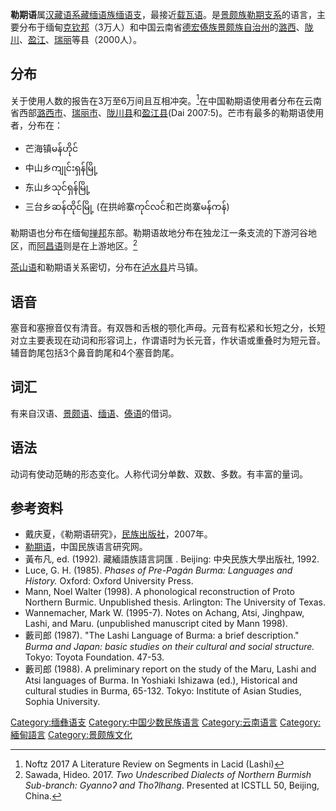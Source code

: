 {{Infobox language
|name=勒期语
|nativename=Lashi/Lachik
|states=缅甸[[克钦邦|克钦邦]]、中国[[云南|云南]]
|speakers=3万
|date=2000
|ethnicity=
|familycolor=Sino-Tibetan
|fam2=([[藏缅语族|藏缅语族]])
|fam3=[[缅彝语支|缅彝语支]]
|fam4=[[缅语支|缅语支]]
|iso3=lsi
}}

'''勒期语'''属[[汉藏语系|汉藏语系]][[藏缅语族|藏缅语族]][[缅语支|缅语支]]，最接近[[载瓦语|载瓦语]]。是[[景颇族|景颇族]][[勒期支系|勒期支系]]的语言，主要分布于缅甸[[克钦邦|克钦邦]]（3万人）和中国云南省[[德宏傣族景颇族自治州|德宏傣族景颇族自治州]]的[[潞西|潞西]]、[[陇川|陇川]]、[[盈江|盈江]]、[[瑞丽|瑞丽]]等县（2000人）。

==分布==
关于使用人数的报告在3万至6万间且互相冲突。<ref>Noftz 2017 A Literature Review on Segments in Lacid (Lashi)</ref>在中国勒期语使用者分布在云南省西部[[潞西市|潞西市]]、[[瑞丽市|瑞丽市]]、[[陇川县|陇川县]]和[[盈江县|盈江县]](Dai 2007:5)。芒市有最多的勒期语使用者，分布在：
*芒海镇မန်ဟိုင် 
*中山乡ကျုင်းရှန်မြို့ 
*东山乡သုင်ရှန်မြို့ 
*三台乡ဆန်ထိုင်မြို့ (在拱岭寨ကုင်လင်和芒岗寨မန်ကန်)

勒期语也分布在缅甸[[掸邦|掸邦]]东部。勒期语故地分布在独龙江一条支流的下游河谷地区，而[[阿昌语|阿昌语]]则是在上游地区。<ref name="Sawada2017">Sawada, Hideo. 2017. ''Two Undescribed Dialects of Northern Burmish Sub-branch: Gyannoʔ and Thoʔlhang''. Presented at ICSTLL 50, Beijing, China.</ref>

[[茶山语|茶山语]]和勒期语关系密切，分布在[[泸水县|泸水县]]片马镇。


==语音==
塞音和塞擦音仅有清音。有双唇和舌根的颚化声母。元音有松紧和长短之分，长短对立主要表现在动词和形容词上，作谓语时为长元音，作状语或重叠时为短元音。辅音韵尾包括3个鼻音韵尾和4个塞音韵尾。

==词汇==
有来自汉语、[[景颇语|景颇语]]、[[缅语|缅语]]、[[傣语|傣语]]的借词。

==语法==
动词有使动范畴的形态变化。人称代词分单数、双数、多数。有丰富的量词。

==参考资料==
{{refbegin|2}}
*戴庆夏，《勒期语研究》，[[民族出版社|民族出版社]]，2007年。
*[http://www.ethnic-languages.org.cn/leqiyu.htm 勒期语]{{dead link|date=2017年11月 |bot=InternetArchiveBot |fix-attempted=yes }}，中国民族语言研究网。
*黃布凡, ed. (1992). 藏緬語族語言詞匯 .  Beijing: 中央民族大學出版社, 1992.
*Luce, G. H. (1985). ''Phases of Pre-Pagán Burma: Languages and History.'' Oxford: Oxford University Press.
*Mann, Noel Walter (1998). A phonological reconstruction of Proto Northern Burmic. Unpublished thesis. Arlington: The University of Texas.
*Wannemacher, Mark W. (1995-7). Notes on Achang, Atsi, Jinghpaw, Lashi, and Maru. (unpublished manuscript cited by Mann 1998).
*藪司郎 (1987). "The Lashi Language of Burma: a brief description." ''Burma and Japan: basic studies on their cultural and social structure.'' Tokyo: Toyota Foundation. 47-53.
*藪司郎 (1988). A preliminary report on the study of the Maru, Lashi and Atsi languages of Burma. In Yoshiaki Ishizawa (ed.), Historical and cultural studies in Burma, 65-132. Tokyo: Institute of Asian Studies, Sophia University.
{{refend}}

{{中国语言}}
{{緬甸語言}}

[[Category:缅彝语支|Category:缅彝语支]]
[[Category:中国少数民族语言|Category:中国少数民族语言]]
[[Category:云南语言|Category:云南语言]]
[[Category:緬甸語言|Category:緬甸語言]]
[[Category:景颇族文化|Category:景颇族文化]]